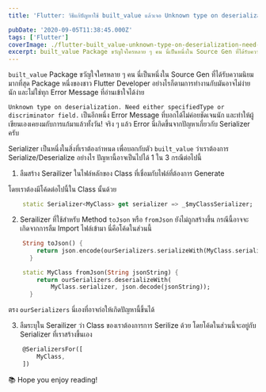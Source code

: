 ```yaml
---
title: 'Flutter: วิธีแก้ปัญหาใช้ built_value แล้วเจอ Unknown type on deserialization. Need either specifiedType or discriminator field.'

pubDate: '2020-09-05T11:38:45.000Z'
tags: ['Flutter']
coverImage: ./flutter-built_value-unknown-type-on-deserialization-need-either-specifiedtype-or-discriminator-field/cover.jpeg
excerpt: built_value Package ขวัญใจใครหลาย ๆ คน นี่เป็นหนึ่งใน Source Gen ที่ได้รับความนิยมมากที่สุด Package หนึ่งของชาว Flutter Developer อย่างไรก็ตามการทำงานกับมันอาจไม่ง่ายนัก และไม่ใช่ทุก Error Message ที่อ่านเข้าใจได้ง่าย
---
```



`built_value` Package ขวัญใจใครหลาย ๆ คน นี่เป็นหนึ่งใน Source Gen ที่ได้รับความนิยมมากที่สุด Package หนึ่งของชาว Flutter Developer อย่างไรก็ตามการทำงานกับมันอาจไม่ง่ายนัก และไม่ใช่ทุก Error Message ที่อ่านเข้าใจได้ง่าย

`Unknown type on deserialization. Need either specifiedType or discriminator field.` เป็นอีกหนึ่ง Error Message ที่บอกได้ไม่ค่อยชัดเจนนัก และทำให้ผู้เขียนเองเคยงมกับการแก้มาแล้วทั้งวัน! จริง ๆ แล้ว Error นี่เกิดขึ้นจากปัญหาเกี่ยวกับ Serializer ครับ

Serializer เป็นหนึ่งในสิ่งที่เราต้องกำหนด เพื่อบอกกับตัว `built_value` ว่าเราต้องการ Serialize/Deserialize อย่างไร ปัญหานี้อาจเป็นไปได้ 1 ใน 3 กรณีต่อไปนี้

1. ลืมสร้าง Serailizer ในไฟล์หลักของ Class ที่เชื่อมกับไฟล์ที่ต้องการ Generate

โดยเราต้องมีโค้ดต่อไปนี้ใน Class นั้นด้วย

```dart
    static Serializer<MyClass> get serializer => _$myClassSerializer;
```

2. Serailizer ที่ใช้สำหรับ Method `toJson` หรือ `fromJson` ยังไม่ถูกสร้างขึ้น กรณีนี้อาจจะเกิดจากการลืม Import ไฟล์เข้ามา นี่คือโค้ดในส่วนนี้

```dart
    String toJson() {
    	return json.encode(ourSerializers.serializeWith(MyClass.serializer, 		this));
      }

    static MyClass fromJson(String jsonString) {
    	return ourSerializers.deserializeWith(
    		MyClass.serializer, json.decode(jsonString));
      }
```

ตรง `ourSerializers` นี่เองที่อาจก่อให้เกิดปัญหานี้ขึ้นได้

3. ลืมระบุใน Serailizer ว่า Class ของเราต้องการการ Serilize ด้วย โดยโค้ดในส่วนนี้จะอยู่กับ Serializer ที่เราสร้างขึ้นเอง

```dart
    @SerializersFor([
    	MyClass,
    ])
```

<Callout type="tip" title="Thanks for reading">
  📚 Hope you enjoy reading!
</Callout>
